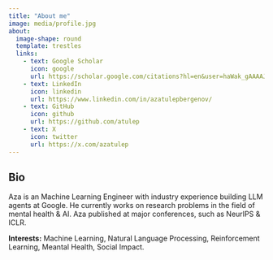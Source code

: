 ```yaml
---
title: "About me"
image: media/profile.jpg
about:
  image-shape: round
  template: trestles
  links:
    - text: Google Scholar
      icon: google
      url: https://scholar.google.com/citations?hl=en&user=haWak_gAAAAJ
    - text: LinkedIn
      icon: linkedin
      url: https://www.linkedin.com/in/azatulepbergenov/
    - text: GitHub
      icon: github
      url: https://github.com/atulep
    - text: X
      icon: twitter
      url: https://x.com/azatulep
---
```


## Bio
Aza is an Machine Learning Engineer with industry experience building LLM agents at Google. He currently works on research problems in the field of mental health & AI. Aza published at major conferences, such as NeurIPS & ICLR.

**Interests:** Machine Learning, Natural Language Processing, Reinforcement Learning, Meantal Health, Social Impact. 
